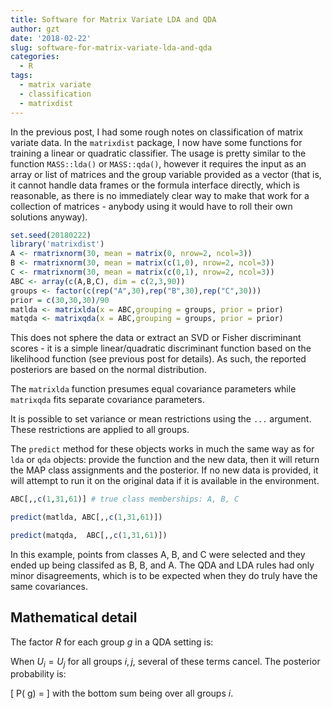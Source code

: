 ```yaml
---
title: Software for Matrix Variate LDA and QDA
author: gzt
date: '2018-02-22'
slug: software-for-matrix-variate-lda-and-qda
categories:
  - R
tags:
  - matrix variate
  - classification
  - matrixdist
---
```


In the previous post, I had some rough notes on classification of matrix variate data. 
In the `matrixdist` package, I now have some functions for training a linear or quadratic classifier.
The usage is pretty similar to the function `MASS::lda()` or `MASS::qda()`, however it requires the input
as an array or list of matrices and the group variable provided as a vector (that is, it cannot handle
data frames or the formula interface directly, which is reasonable, as there is no immediately
clear way to make that work for a collection of matrices - anybody using it would have to roll their own
solutions anyway).

```r
set.seed(20180222)
library('matrixdist')
A <- rmatrixnorm(30, mean = matrix(0, nrow=2, ncol=3))
B <- rmatrixnorm(30, mean = matrix(c(1,0), nrow=2, ncol=3))
C <- rmatrixnorm(30, mean = matrix(c(0,1), nrow=2, ncol=3))
ABC <- array(c(A,B,C), dim = c(2,3,90))
groups <- factor(c(rep("A",30),rep("B",30),rep("C",30)))
prior = c(30,30,30)/90
matlda <- matrixlda(x = ABC,grouping = groups, prior = prior)
matqda <- matrixqda(x = ABC,grouping = groups, prior = prior)
```

This does not sphere the data or extract an SVD or Fisher discriminant scores - it is a simple linear/quadratic 
discriminant function based on the likelihood function (see previous post for details). 
As such, the reported posteriors are based on the normal distribution.

The `matrixlda` function presumes equal covariance parameters while `matrixqda` fits separate covariance parameters.

It is possible to set variance or mean restrictions using the `...` argument. These restrictions are applied to all groups.

The `predict` method for these objects works in much the same way as for `lda` or `qda` objects: provide the function and the new data, then it will return the MAP class assignments and the posterior. If no new data is 
provided, it will attempt to run it on the original data if it is available in the environment.

```r
ABC[,,c(1,31,61)] # true class memberships: A, B, C

predict(matlda, ABC[,,c(1,31,61)])

predict(matqda,  ABC[,,c(1,31,61)])

```
In this example, points from classes A, B, and C were selected and they ended up being classifed as B, B, and A. The QDA and LDA rules had only minor disagreements, which is to be expected when they do truly have the same covariances.

## Mathematical detail

The factor $R$ for each group $g$ in a QDA setting is:

\begin{eqnarray} 
R_g(\mathbf{X}) & = & \mathrm{trace}\big[ -\frac{1}{2}(\mathbf{V}_g^{-1} \mathbf{X}^{T} \mathbf{U}_g^{-1} \mathbf{X}  +(\mathbf{V}_g^{-1} \mathbf{M}_g^{T} \mathbf{U}_g^{-1}) \mathbf{X}  -\frac{1}{2}(\mathbf{V}_g^{-1} \mathbf{M}_g^{T} \mathbf{U}_g^{-1} \mathbf{M}_g)  \big]   \\ 
 &  & -\frac{1}{2}(p (\log|\mathbf{U}_g|)+ n(\log|\mathbf{V}_g|) )  + \log p_g 
\end{eqnarray}
When $U_i = U_j$ for all groups $i,j$, several of these terms cancel. The posterior probability is:

\[ P(\mathbf{X} \in g) = \frac{ \exp (R_g (\mathbf{X}))}{\sum_i \exp (R_i(\mathbf{X}))} \]
with the bottom sum being over all groups $i$. 
